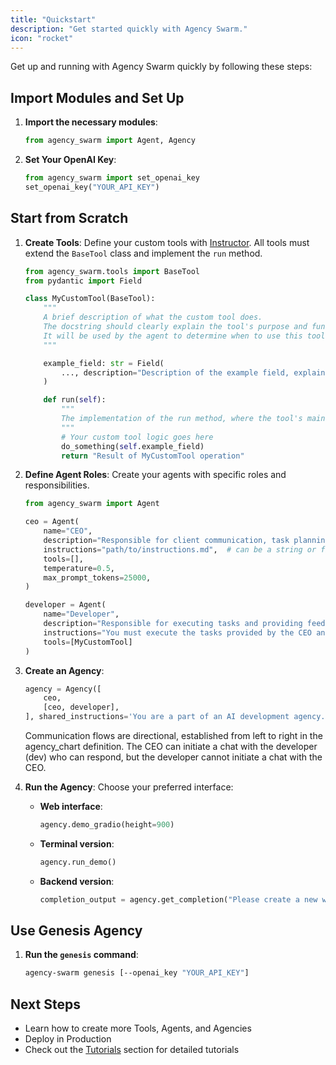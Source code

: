 ```yaml
---
title: "Quickstart"
description: "Get started quickly with Agency Swarm."
icon: "rocket"
---
```


Get up and running with Agency Swarm quickly by following these steps:

## Import Modules and Set Up

1. **Import the necessary modules**:
    ```python
    from agency_swarm import Agent, Agency
    ```

2. **Set Your OpenAI Key**:
    ```python
    from agency_swarm import set_openai_key
    set_openai_key("YOUR_API_KEY")
    ```

## Start from Scratch

1. **Create Tools**: Define your custom tools with [Instructor](https://github.com/jxnl/instructor).
   All tools must extend the `BaseTool` class and implement the `run` method.
   ```python
   from agency_swarm.tools import BaseTool
   from pydantic import Field

   class MyCustomTool(BaseTool):
       """
       A brief description of what the custom tool does.
       The docstring should clearly explain the tool's purpose and functionality.
       It will be used by the agent to determine when to use this tool.
       """

       example_field: str = Field(
           ..., description="Description of the example field, explaining its purpose and usage for the Agent."
       )

       def run(self):
           """
           The implementation of the run method, where the tool's main functionality is executed.
           """
           # Your custom tool logic goes here
           do_something(self.example_field)
           return "Result of MyCustomTool operation"
   ```

2. **Define Agent Roles**: Create your agents with specific roles and responsibilities.
   ```python
   from agency_swarm import Agent

   ceo = Agent(
       name="CEO",
       description="Responsible for client communication, task planning, and management.",
       instructions="path/to/instructions.md",  # can be a string or file path
       tools=[],
       temperature=0.5,
       max_prompt_tokens=25000,
   )

   developer = Agent(
       name="Developer",
       description="Responsible for executing tasks and providing feedback.",
       instructions="You must execute the tasks provided by the CEO and provide feedback.",
       tools=[MyCustomTool]
   )
   ```

3. **Create an Agency**:
   ```python
   agency = Agency([
       ceo,
       [ceo, developer],
   ], shared_instructions='You are a part of an AI development agency.\n\n')
   ```

    <Info>
    Communication flows are directional, established from left to right in the agency_chart definition. The CEO can initiate a chat with the developer (dev) who can respond, but the developer cannot initiate a chat with the CEO.
    </Info>

4. **Run the Agency**:
    Choose your preferred interface:

    - **Web interface**:
        ```python
        agency.demo_gradio(height=900)
        ```

    - **Terminal version**:
        ```python
        agency.run_demo()
        ```

    - **Backend version**:
        ```python
        completion_output = agency.get_completion("Please create a new website for our client.", yield_messages=False)
        ```

## Use Genesis Agency

1. **Run the `genesis` command**:
    ```bash
    agency-swarm genesis [--openai_key "YOUR_API_KEY"]
    ```

## Next Steps

- Learn how to create more Tools, Agents, and Agencies
- Deploy in Production
- Check out the [Tutorials](../tutorials) section for detailed tutorials

